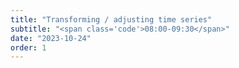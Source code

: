 ```yaml
---
title: "Transforming / adjusting time series"
subtitle: "<span class='code'>08:00-09:30</span>"
date: "2023-10-24"
order: 1
---
```


<!-- Materials will be distributed sooner to the event. -->

<!-- ```{=html} -->
<!-- <embed src="../../materials/00_intro.pdf" type="application/pdf" width="750px" height="420px"> -->
<!-- ``` -->

<!-- [View slides in full screen](../../materials/00_intro.pdf) -->
